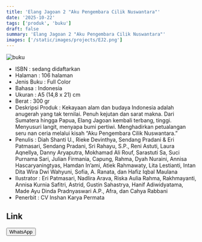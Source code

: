 ```yaml
---
title: 'Elang Jagoan 2 "Aku Pengembara Cilik Nuswantara"'
date: '2025-10-22'
tags: ['produk', 'buku']
draft: false
summary: 'Elang Jagoan 2 "Aku Pengembara Cilik Nuswantara"'
images: ['/static/images/projects/EJ2.png']
---
```


![buku](/static/images/projects/EJ2.png)

- ISBN : sedang didaftarkan
- Halaman : 106 halaman
- Jenis Buku : Full Color
- Bahasa : Indonesia
- Ukuran : A5 (14,8 x 21) cm
- Berat : 300 gr
- Deskripsi Produk : Kekayaan alam dan budaya Indonesia adalah anugerah yang tak ternilai. Penuh kejutan dan sarat makna. Dari Sumatera hingga Papua, Elang Jagoan kembali terbang, tinggi. Menyusuri langit, menyapa bumi pertiwi. Menghadirkan petualangan seru nan ceria melalui kisah “Aku Pengembara Cilik Nuswantara.”
- Penulis : Diah Shanti U., Rieke Devinthya, Sendang Pradani & Eri Patmasari, Sendang Pradani, Sri Rahayu, S.P., Reni Astuti, Laura Aqnellya, Danny Aryaputra, Mokhamad Ali Rouf, Sarastuti Sa, Suci Purnama Sari, Julian Firmania, Capung, Rahma, Dyah Nuraini, Annisa Hascaryaningtyas, Hamdan In’ami, Atiek Rahmawaty, Lita Lestianti, Intan Dita Wira Dwi Wahyuni, Sofia, A. Ranata, dan Hafiz Iqbal Maulana
- Ilustrator : Eri Patmasari, Nadlira Arava, Riska Aulia Rahma, Rakhmayanti, Annisa Kurnia Safitri, Astrid, Gustin Sahastrya, Hanif Adiwidyatama, Made Ayu Dinda Pradnyaswari A.P., Afra, dan Cahya Rabbani
- Penerbit : CV Inshan Karya Permata

## Link

<div>
<a
  href="https://wa.me/6281567891021" target="_blank">
    <button className="btn-wa">WhatsApp</button>
  </a>
</div>
